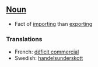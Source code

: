 ==[[Noun]]==

*Fact of [[import]]ing than [[export]]ing

===Translations===

*French: [[déficit commercial]]
*Swedish: [[handelsunderskott]]